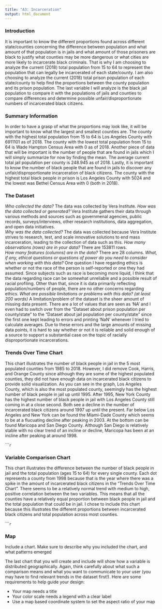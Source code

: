 ```yaml
---
title: "A3: Incarceration"
output: html_document
---
```


### Introduction

It is important to know the different proportions found across different state/counties concerning the difference between population and what amount of that population is in jails and what amount of those prisoners are black to justify what counties may be more dangerous or what cities are more likely to incarcerate black criminals. That is why I am choosing to analyze the current (2018) total population from 15 to 64 to represent the population that can legally be incarcerated of each state/county. I am also choosing to analyze the current (2018) total prison population of each state/county to help find the proportions between the county population and its prison population. The last variable I will analyze is the black jail population to compare it with the populations of jails and counties to compare differences and determine possible unfair/disproportionate numbers of incarcerated black citizens. 

### Summary Information

In order to have a grasp of what the proportions may look like, it will be important to know what the largest and smallest counties are. The county with the highest total population from 15 to 64 is Los Angeles County with 6911101 as of 2018. The county with the lowest total population from 15 to 64 is Wade Hampton Census Area with 0 as of 2018. Another piece of data that will be important is the number of people that are found in jails which I will simply summarize for now by finding the mean. The average current total jail population per county is 248.945 as of 2018. Lastly, it is important to know the number of black people that are found in jails to discover any unfair/disproportionate incarceration of black citizens. The county with the highest total black people in prison is Los Angeles County with 5024 and the lowest was Bethel Census Area with 0 (both in 2018). 

### The Dataset

*Who collected the data?* The data was collected by Vera Institute. 
*How was the data collected or generated?* Vera Institute gathers their data through various methods and sources such as governmenal agencies, public records, surveys/interviews, other research institutions, data aggregation, and open data initiatives.   
*Why was the data collected?* The data was collected because Vera Institute strives to research, test, and scale innovative solutions to end mass incarceration, leading to the collection of data such as this. 
*How many observations (rows) are in your data?* There are 153811 rows.  
*How many features (columns) are in the data?* There are 28 columns. 
*What, if any, ethical questions or questions of power do you need to consider when working with this data?* One question I have regarding ethics is whether or not the race of the person is self-reported or one they had assumed. Since subjects such as race is becoming more liquid, I think that the data regarding race can be somewhat unreliable and a possible result of racial profiling. Other than that, since it is data primarily reflecting population/numbers of people, there are no other concerns regarding ethics.
*What are possible limitations or problems with this data?   (at least 200 words)*
A limitation/problem of the dataset is the sheer amount of missing data present. There are a lot of values that are seen as 'NA' and I even had to switch over from the "Dataset about prison population per county/state" to the "Dataset about jail population per county/state" since the first one kept leading to errors and printing 'NaN' whenever I tried to calculate averages. Due to these errors and the large amounts of missing data points, it is hard to say whether or not it is reliable and solid enough of a source to support a substantial case on the topic of racially disproportionate incarcerations. 

### Trends Over Time Chart

This chart illustrates the number of black people in jail in the 5 most populated counties from 1985 to 2018. However, I did remove Cook, Harris, and Orange County since although they are some of the highest populated counties, they did not have enough data on incarcerated black citizens to provide solid visualization. As you can see in the graph, Los Angeles County, which is also the most populated county, seemingly has the highest number of black people in jail up until 1995. After 1995, New York County has the highest number of black people in jail with Los Angeles County still coming in at a close second. Both see a decline in the number of incarcerated black citizens around 1997 up until the present. Far below Los Angeles and New York can be found the Miami-Dade County which seems to be at a flucuating decline after peaking in 2003. At the bottom can be found Maricopa and San Diego County. Although San Diego is relatively stable with no clear trend of an incline or decline, Maricopa has been at an incline after peaking at around 1998. 

``````r
```

### Variable Comparison Chart

This chart illustrates the difference between the number of black people in jail and the total population (ages 15 to 64) for every single county. Each dot represents a county from 1998 because that is the year where there was a spike in the amount of incarcerated black citizens in the "Trends Over Time Chart". There seems to be a relatively normal trend with medium to high, positive correlation between the two variables. This means that all the counties have a relatively equal proportion between black people in jail and the total population that could be in jail. I chose to include this chart because this illustrates the different proportions between incarcerated black citizens and total population across most counties. 

``````r
```

### Map

Include a chart. Make sure to describe why you included the chart, and what patterns emerged

The last chart that you will create and include will show how a variable is distributed geographically. Again, think carefully about what such a comparison means and what you want to communicate to your user (you may have to find relevant trends in the dataset first!). Here are some requirements to help guide your design:

- Your map needs a title
- Your color scale needs a legend with a clear label
- Use a map based coordinate system to set the aspect ratio of your map

